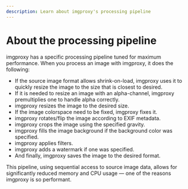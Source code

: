 ```yaml
---
description: Learn about imgproxy's processing pipeline
---
```


# About the processing pipeline

imgproxy has a specific processing pipeline tuned for maximum performance. When you process an image with imgproxy, it does the following:

* If the source image format allows shrink-on-load, imgproxy uses it to quickly resize the image to the size that is closest to desired.
* If it is needed to resize an image with an alpha-channel, imgproxy premultiplies one to handle alpha correctly.
* imgproxy resizes the image to the desired size.
* If the image colorspace need to be fixed, imgproxy fixes it.
* imgproxy rotates/flip the image according to EXIF metadata.
* imgproxy crops the image using the specified gravity.
* imgproxy fills the image background if the background color was specified.
* imgproxy applies filters.
* imgproxy adds a watermark if one was specified.
* And finally, imgproxy saves the image to the desired format.

This pipeline, using sequential access to source image data, allows for significantly reduced memory and CPU usage — one of the reasons imgproxy is so performant.
